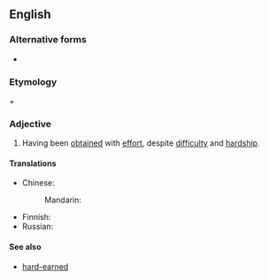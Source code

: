 {{also|hardwon}}
==English==

===Alternative forms===
* {{l|en|hardwon}}

===Etymology===
{{m|en|hard}} + {{m|en|won}}

===Adjective===
{{en-adj|harder-won|sup=hardest-won|more}}

# Having been [[obtain]]ed with [[effort]], despite [[difficulty]] and [[hardship]].

====Translations====
{{trans-top|having been obtained with effort}}
* Chinese:
*: Mandarin: {{t-needed|cmn}}
{{trans-mid}}
* Finnish: {{t|fi|[[kovalla]] [[työllä]] [[ansaittu]]}}
* Russian: {{t-needed|ru}}
{{trans-bottom}}

====See also====
* [[hard-earned]]